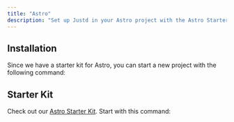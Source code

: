 ```yaml
---
title: "Astro"
description: "Set up Justd in your Astro project with the Astro Starter Kit, pre-configured and ready to use."
---
```


## Installation
Since we have a starter kit for Astro, you can start a new project with the following command:

<Installation command='npm create astro@latest -- --template justdlabs/astro'/>

## Starter Kit
Check out our [Astro Starter Kit](https://astro.getjustd.com/). Start with this command:
